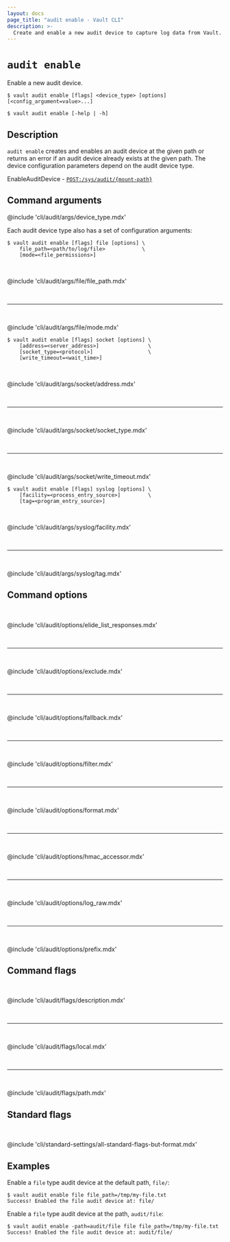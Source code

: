 ```yaml
---
layout: docs
page_title: "audit enable - Vault CLI"
description: >-
  Create and enable a new audit device to capture log data from Vault.
---
```


# `audit enable`

Enable a new audit device.

<CodeBlockConfig hideClipboard>

```shell-session
$ vault audit enable [flags] <device_type> [options] [<config_argument=value>...]

$ vault audit enable [-help | -h]
```

</CodeBlockConfig>

## Description

`audit enable` creates and enables an audit device at the given path or returns
an error if an audit device already exists at the given path. The device
configuration parameters depend on the audit device type.

<Tip title="Related API endpoints">

  EnableAuditDevice - [`POST:/sys/audit/{mount-path}`](/vault/api-docs/system/audit#enable-audit-device)

</Tip>



## Command arguments

@include 'cli/audit/args/device_type.mdx'

Each audit device type also has a set of configuration arguments:

<Tabs>

<Tab heading="File">

<CodeBlockConfig hideClipboard>

```shell-session
$ vault audit enable [flags] file [options] \
    file_path=<path/to/log/file>            \
    [mode=<file_permissions>]
```

</CodeBlockConfig>

<br />

@include 'cli/audit/args/file/file_path.mdx'

<br /><hr /><br />

@include 'cli/audit/args/file/mode.mdx'

</Tab>

<Tab heading="Socket">

<CodeBlockConfig hideClipboard>

```shell-session
$ vault audit enable [flags] socket [options] \
    [address=<server_address>]                \
    [socket_type=<protocol>]                  \
    [write_timeout=<wait_time>]
```

</CodeBlockConfig>

<br />

@include 'cli/audit/args/socket/address.mdx'

<br /><hr /><br />

@include 'cli/audit/args/socket/socket_type.mdx'

<br /><hr /><br />

@include 'cli/audit/args/socket/write_timeout.mdx'

</Tab>

<Tab heading="Syslog">

<CodeBlockConfig hideClipboard>

```shell-session
$ vault audit enable [flags] syslog [options] \
    [facility=<process_entry_source>]         \
    [tag=<program_entry_source>]
```

</CodeBlockConfig>

<br />

@include 'cli/audit/args/syslog/facility.mdx'

<br /><hr /><br />

@include 'cli/audit/args/syslog/tag.mdx'

</Tab>

</Tabs>

## Command options

<br />

@include 'cli/audit/options/elide_list_responses.mdx'

<br /><hr /><br />

@include 'cli/audit/options/exclude.mdx'

<br /><hr /><br />

@include 'cli/audit/options/fallback.mdx'

<br /><hr /><br />

@include 'cli/audit/options/filter.mdx'

<br /><hr /><br />

@include 'cli/audit/options/format.mdx'

<br /><hr /><br />

@include 'cli/audit/options/hmac_accessor.mdx'

<br /><hr /><br />

@include 'cli/audit/options/log_raw.mdx'

<br /><hr /><br />

@include 'cli/audit/options/prefix.mdx'

## Command flags

<br />

@include 'cli/audit/flags/description.mdx'

<br /><hr /><br />

@include 'cli/audit/flags/local.mdx'

<br /><hr /><br />

@include 'cli/audit/flags/path.mdx'

## Standard flags

<br />

@include 'cli/standard-settings/all-standard-flags-but-format.mdx'

## Examples

Enable a `file` type audit device at the default path, `file/`:

```shell-session
$ vault audit enable file file_path=/tmp/my-file.txt
Success! Enabled the file audit device at: file/
```

Enable a `file` type audit device at the path, `audit/file`:

```shell-session
$ vault audit enable -path=audit/file file file_path=/tmp/my-file.txt
Success! Enabled the file audit device at: audit/file/
```

